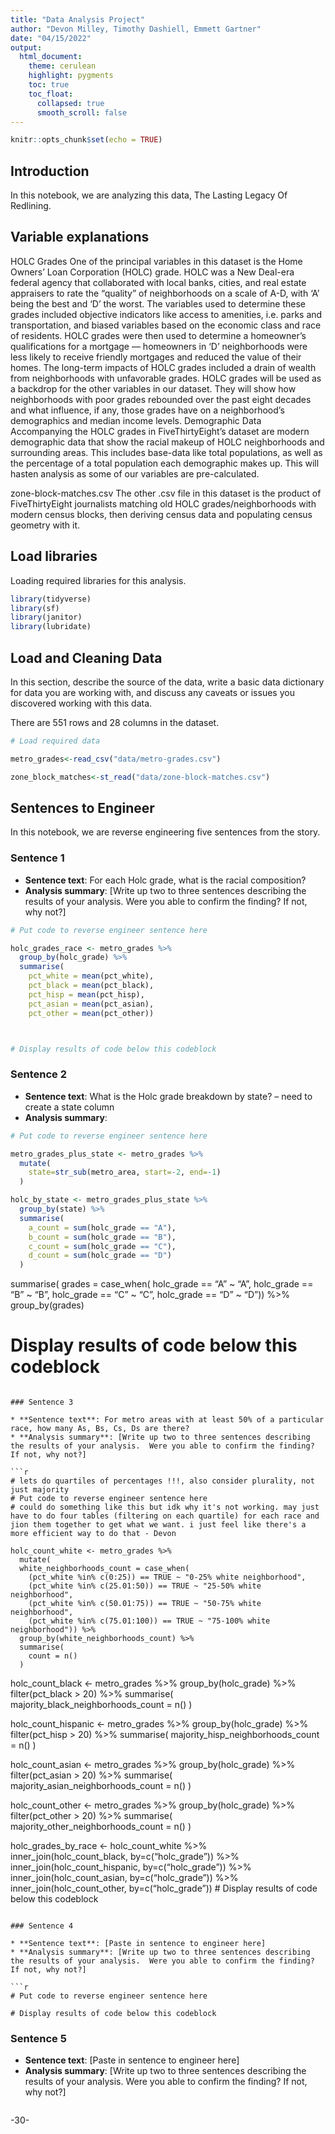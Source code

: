 ```yaml
---
title: "Data Analysis Project"
author: "Devon Milley, Timothy Dashiell, Emmett Gartner"
date: "04/15/2022"
output:
  html_document:
    theme: cerulean
    highlight: pygments
    toc: true
    toc_float:
      collapsed: true
      smooth_scroll: false
---
```


```r
knitr::opts_chunk$set(echo = TRUE)
```

## Introduction

In this notebook, we are analyzing this data, The Lasting Legacy Of Redlining.

## Variable explanations
HOLC Grades
One of the principal variables in this dataset is the Home Owners’ Loan Corporation (HOLC) grade. HOLC was a New Deal-era federal agency that collaborated with local banks, cities, and real estate appraisers to rate the “quality” of neighborhoods on a scale of A-D, with ‘A’ being the best and ‘D’ the worst. The variables used to determine these grades included objective indicators like access to amenities, i.e. parks and transportation, and biased variables based on the economic class and race of residents. HOLC grades were then used to determine a homeowner’s qualifications for a mortgage — homeowners in ‘D’ neighborhoods were less likely to receive friendly mortgages and reduced the value of their homes. The long-term impacts of HOLC grades included a drain of wealth from neighborhoods with unfavorable grades.
HOLC grades will be used as a backdrop for the other variables in our dataset. They will show how neighborhoods with poor grades rebounded over the past eight decades and what influence, if any, those grades have on a neighborhood's demographics and median income levels.
Demographic Data
Accompanying the HOLC grades in FiveThirtyEight’s dataset are modern demographic data that show the racial makeup of HOLC neighborhoods and surrounding areas. This includes base-data like total populations, as well as the percentage of a total population each demographic makes up. This will hasten analysis as some of our variables are pre-calculated.

zone-block-matches.csv
The other .csv file in this dataset is the product of FiveThirtyEight journalists matching old HOLC grades/neighborhoods with modern census blocks, then deriving census data and populating census geometry with it.


## Load libraries

Loading required libraries for this analysis.

```r
library(tidyverse)
library(sf)
library(janitor)
library(lubridate)

```

## Load and Cleaning Data

In this section, describe the source of the data, write a basic data dictionary for data you are working with, and discuss any caveats or issues you discovered working with this data.

There are 551 rows and 28 columns in the dataset.

```r
# Load required data

metro_grades<-read_csv("data/metro-grades.csv")

zone_block_matches<-st_read("data/zone-block-matches.csv")

```

## Sentences to Engineer
In this notebook, we are reverse engineering five sentences from the story.

### Sentence 1

* **Sentence text**: For each Holc grade, what is the racial composition?
* **Analysis summary**: [Write up two to three sentences describing the results of your analysis.  Were you able to confirm the finding? If not, why not?]

```r
# Put code to reverse engineer sentence here

holc_grades_race <- metro_grades %>% 
  group_by(holc_grade) %>% 
  summarise(
    pct_white = mean(pct_white),
    pct_black = mean(pct_black),
    pct_hisp = mean(pct_hisp),
    pct_asian = mean(pct_asian),
    pct_other = mean(pct_other))



# Display results of code below this codeblock

```

### Sentence 2

* **Sentence text**: What is the Holc grade breakdown by state? -- need to create a state column
* **Analysis summary**: 

```r
# Put code to reverse engineer sentence here

metro_grades_plus_state <- metro_grades %>% 
  mutate(
    state=str_sub(metro_area, start=-2, end=-1)
  )

holc_by_state <- metro_grades_plus_state %>%
  group_by(state) %>% 
  summarise(
    a_count = sum(holc_grade == "A"),
    b_count = sum(holc_grade == "B"),
    c_count = sum(holc_grade == "C"),
    d_count = sum(holc_grade == "D")
  )
```  
  
  
  summarise( grades = case_when(
   holc_grade == "A" ~ "A",
   holc_grade == "B" ~ "B",
   holc_grade == "C" ~ "C",
   holc_grade == "D" ~ "D")) %>% 
  group_by(grades)

# Display results of code below this codeblock

```

### Sentence 3

* **Sentence text**: For metro areas with at least 50% of a particular race, how many As, Bs, Cs, Ds are there?
* **Analysis summary**: [Write up two to three sentences describing the results of your analysis.  Were you able to confirm the finding? If not, why not?]

```r
# lets do quartiles of percentages !!!, also consider plurality, not just majority
# Put code to reverse engineer sentence here
# could do something like this but idk why it's not working. may just have to do four tables (filtering on each quartile) for each race and jion them together to get what we want. i just feel like there's a more efficient way to do that - Devon

holc_count_white <- metro_grades %>% 
  mutate(
  white_neighborhoods_count = case_when(
    (pct_white %in% c(0:25)) == TRUE ~ "0-25% white neighborhood",
    (pct_white %in% c(25.01:50)) == TRUE ~ "25-50% white neighborhood",
    (pct_white %in% c(50.01:75)) == TRUE ~ "50-75% white neighborhood",
    (pct_white %in% c(75.01:100)) == TRUE ~ "75-100% white neighborhood")) %>% 
  group_by(white_neighborhoods_count) %>% 
  summarise(
    count = n()
  )
```
holc_count_black <- metro_grades %>% 
  group_by(holc_grade) %>% 
  filter(pct_black > 20) %>% 
  summarise(
    majority_black_neighborhoods_count = n()
  )

holc_count_hispanic  <- metro_grades %>% 
  group_by(holc_grade) %>% 
  filter(pct_hisp > 20) %>% 
  summarise(
    majority_hisp_neighborhoods_count = n()
  )

holc_count_asian  <- metro_grades %>% 
  group_by(holc_grade) %>% 
  filter(pct_asian > 20) %>% 
  summarise(
    majority_asian_neighborhoods_count = n()
  )

holc_count_other  <- metro_grades %>% 
  group_by(holc_grade) %>% 
  filter(pct_other > 20) %>% 
  summarise(
    majority_other_neighborhoods_count = n()
  )

holc_grades_by_race <- holc_count_white %>% inner_join(holc_count_black, by=c("holc_grade")) %>%  inner_join(holc_count_hispanic, by=c("holc_grade")) %>%  inner_join(holc_count_asian, by=c("holc_grade")) %>% inner_join(holc_count_other, by=c("holc_grade"))
# Display results of code below this codeblock

```

### Sentence 4

* **Sentence text**: [Paste in sentence to engineer here]
* **Analysis summary**: [Write up two to three sentences describing the results of your analysis.  Were you able to confirm the finding? If not, why not?]

```r
# Put code to reverse engineer sentence here

# Display results of code below this codeblock

```

### Sentence 5

* **Sentence text**: [Paste in sentence to engineer here]
* **Analysis summary**: [Write up two to three sentences describing the results of your analysis.  Were you able to confirm the finding? If not, why not?]

```r


```

-30-
